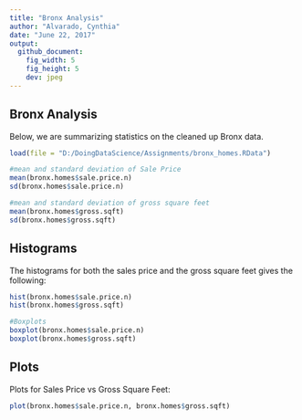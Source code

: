 ---
title: "Bronx Analysis"
author: "Alvarado, Cynthia"
date: "June 22, 2017"
output:
  github_document:
    fig_width: 5
    fig_height: 5
    dev: jpeg
---


## Bronx Analysis

Below, we are summarizing statistics on the cleaned up Bronx data.

```{r stats}
load(file = "D:/DoingDataScience/Assignments/bronx_homes.RData")

#mean and standard deviation of Sale Price
mean(bronx.homes$sale.price.n)
sd(bronx.homes$sale.price.n)

#mean and standard deviation of gross square feet
mean(bronx.homes$gross.sqft)
sd(bronx.homes$gross.sqft)
```
## Histograms

The histograms for both the sales price and the gross square feet gives the following:

```{r hist}
hist(bronx.homes$sale.price.n)
hist(bronx.homes$gross.sqft)

#Boxplots
boxplot(bronx.homes$sale.price.n)
boxplot(bronx.homes$gross.sqft)
```


## Plots

Plots for Sales Price vs Gross Square Feet:

```{r plot}
plot(bronx.homes$sale.price.n, bronx.homes$gross.sqft)
```

